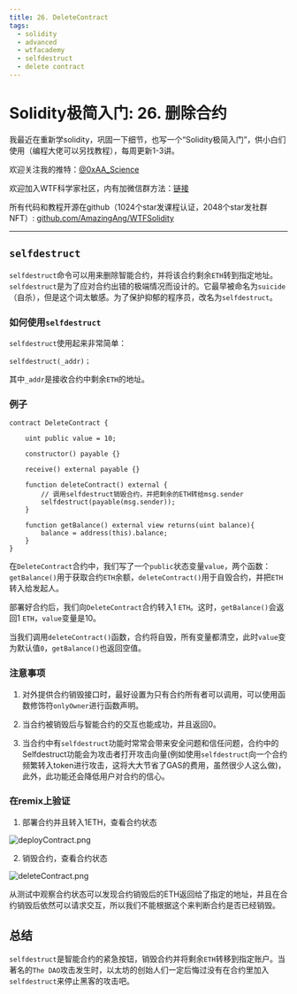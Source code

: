 ```yaml
---
title: 26. DeleteContract
tags:
  - solidity
  - advanced
  - wtfacademy
  - selfdestruct
  - delete contract
---
```


# Solidity极简入门: 26. 删除合约
<QuizProgress courseId={SOLIDITY_ADVANCED_ID} lessonId={SOLIDITY_ADVANCED_LESSON_ID_11} />

我最近在重新学solidity，巩固一下细节，也写一个“Solidity极简入门”，供小白们使用（编程大佬可以另找教程），每周更新1-3讲。

欢迎关注我的推特：[@0xAA_Science](https://twitter.com/0xAA_Science)

欢迎加入WTF科学家社区，内有加微信群方法：[链接](https://discord.gg/5akcruXrsk)

所有代码和教程开源在github（1024个star发课程认证，2048个star发社群NFT）: [github.com/AmazingAng/WTFSolidity](https://github.com/AmazingAng/WTFSolidity)

-----

## `selfdestruct`

`selfdestruct`命令可以用来删除智能合约，并将该合约剩余`ETH`转到指定地址。`selfdestruct`是为了应对合约出错的极端情况而设计的。它最早被命名为`suicide`（自杀），但是这个词太敏感。为了保护抑郁的程序员，改名为`selfdestruct`。

### 如何使用`selfdestruct`
`selfdestruct`使用起来非常简单：
```solidity
selfdestruct(_addr)；
```
其中`_addr`是接收合约中剩余`ETH`的地址。

### 例子
```solidity
contract DeleteContract {

    uint public value = 10;

    constructor() payable {}

    receive() external payable {}

    function deleteContract() external {
        // 调用selfdestruct销毁合约，并把剩余的ETH转给msg.sender
        selfdestruct(payable(msg.sender));
    }

    function getBalance() external view returns(uint balance){
        balance = address(this).balance;
    }
}
```
在`DeleteContract`合约中，我们写了一个`public`状态变量`value`，两个函数：`getBalance()`用于获取合约`ETH`余额，`deleteContract()`用于自毁合约，并把`ETH`转入给发起人。

部署好合约后，我们向`DeleteContract`合约转入1 `ETH`。这时，`getBalance()`会返回1 `ETH`，`value`变量是10。

当我们调用`deleteContract()`函数，合约将自毁，所有变量都清空，此时`value`变为默认值`0`，`getBalance()`也返回空值。

### 注意事项
1. 对外提供合约销毁接口时，最好设置为只有合约所有者可以调用，可以使用函数修饰符`onlyOwner`进行函数声明。

2. 当合约被销毁后与智能合约的交互也能成功，并且返回0。

3. 当合约中有`selfdestruct`功能时常常会带来安全问题和信任问题，合约中的Selfdestruct功能会为攻击者打开攻击向量(例如使用`selfdestruct`向一个合约频繁转入token进行攻击，这将大大节省了GAS的费用，虽然很少人这么做)，此外，此功能还会降低用户对合约的信心。

###  在remix上验证
1. 部署合约并且转入1ETH，查看合约状态

![deployContract.png](./img/26-2.png)

2. 销毁合约，查看合约状态

![deleteContract.png](./img/26-1.png)

从测试中观察合约状态可以发现合约销毁后的ETH返回给了指定的地址，并且在合约销毁后依然可以请求交互，所以我们不能根据这个来判断合约是否已经销毁。


## 总结

`selfdestruct`是智能合约的紧急按钮，销毁合约并将剩余`ETH`转移到指定账户。当著名的`The DAO`攻击发生时，以太坊的创始人们一定后悔过没有在合约里加入`selfdestruct`来停止黑客的攻击吧。

<QuizForm courseId={SOLIDITY_ADVANCED_ID} lessonId={SOLIDITY_ADVANCED_LESSON_ID_11} />